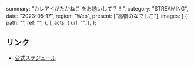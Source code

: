  summary: "カレアイがたかねこ をお誘いして？！",
  category: "STREAMING",
  date: "2023-05-17",
  region: "Web",
  present: ["高嶺のなでしこ"],
  images: [
    {
      path: "",
      ref: "",
    },
  ],
  acts: {
    url: "",
  },
};

## リンク

- [公式スケジュール](https://takanenonadeshiko.jp/?p=999)
